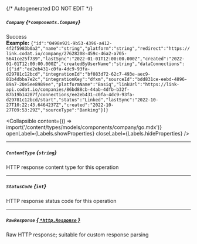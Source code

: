 {/* Autogenerated DO NOT EDIT  */}

##### `Company` *{`*components.Company`}*
Success
<br/>
**Example:** `{"id":"0498e921-9b53-4396-a412-4f2f5983b0a2","name":"string","platform":"string","redirect":"https://link.codat.io/company/27628208-459c-46a2-a705-5641ce25f739","lastSync":"2022-01-01T12:00:00.000Z","created":"2022-01-01T12:00:00.000Z","createdByUserName":"string","dataConnections":[{"id":"ee2eb431-c0fa-4dc9-93fa-d29781c12bcd","integrationId":"bf083d72-62c7-493e-aec9-81b4dbba7e2c","integrationKey":"dfxm","sourceId":"bdd831ce-eebd-4896-89a7-20e5ee8989ee","platformName":"Basiq","linkUrl":"https://link-api.codat.io/companies/86bd88cb-44ab-4dfb-b32f-87b19b14287f/connections/ee2eb431-c0fa-4dc9-93fa-d29781c12bcd/start","status":"Linked","lastSync":"2022-10-27T10:22:43.6464237Z","created":"2022-10-27T09:53:29Z","sourceType":"Banking"}]}`

<Collapsible content={() => import('/content/types/models/components/company/go.mdx')} openLabel={Labels.showProperties} closeLabel={Labels.hideProperties} />


---
##### `ContentType` *{`string`}*
HTTP response content type for this operation

---
##### `StatusCode` *{`int`}*
HTTP response status code for this operation

---
##### `RawResponse` [*{ `*http.Response` }*](https://pkg.go.dev/net/http#Response)
Raw HTTP response; suitable for custom response parsing


